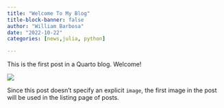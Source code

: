 ```yaml
---
title: "Welcome To My Blog"
title-block-banner: false
author: "William Barbosa"
date: "2022-10-22"
categories: [news,julia, python]

---
```


This is the first post in a Quarto blog. Welcome!

![](thumbnail.jpg)

Since this post doesn't specify an explicit `image`, the first image in the post will be used in the listing page of posts.
